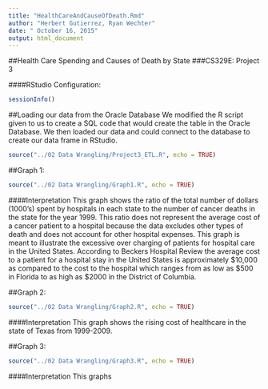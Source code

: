 ```yaml
---
title: "HealthCareAndCauseOfDeath.Rmd"
author: "Herbert Gutierrez, Ryan Wechter"
date: " October 16, 2015"
output: html_document
---
```


##Health Care Spending and Causes of Death by State
###CS329E: Project 3



####RStudio Configuration:
```r
sessionInfo()
```


##Loading our data from the Oracle Database
We modified the R script given to us to create a SQL code that would create the table in the Oracle Database.  We then loaded our data and could connect to the database to create our data frame in RStudio.
```r
source("../02 Data Wrangling/Project3_ETL.R", echo = TRUE)
```




##Graph 1: 
```r
source("../02 Data Wrangling/Graph1.R", echo = TRUE)
```

####Interpretation
This graph shows the ratio of the total number of dollars (1000's) spent by hospitals in each state to the number of cancer deaths in the state for the year 1999.  This ratio does not represent the average cost of a cancer patient to a hospital because the data excludes other types of death and does not account for other hospital expenses.  This graph is meant to illustrate the excessive over charging of patients for hospital care in the United States.  According to Beckers Hospital Review the average cost to a patient for a hospital stay in the United States is approximately $10,000 as compared to the cost to the hospital which ranges from as low as $500 in Florida to as high as $2000 in the District of Columbia.
  
  
##Graph 2:
```r
source("../02 Data Wrangling/Graph2.R", echo = TRUE)
```

####Interpretation
This graph shows the rising cost of healthcare in the state of Texas from 1999-2009.
  
  
##Graph 3:
```r
source("../02 Data Wrangling/Graph3.R", echo = TRUE)
```

####Interpretation
This graphs  
